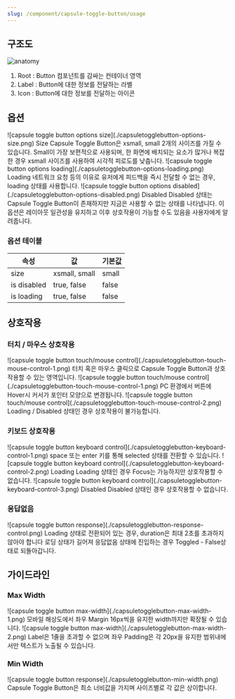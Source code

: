```yaml
---
slug: /component/capsule-toggle-button/usage
---
```


## 구조도

![anatomy](./anatomy.png)

1. Root : Button 컴포넌트를 감싸는 컨테이너 영역
2. Label : Button에 대한 정보를 전달하는 라벨
3. Icon : Button에 대한 정보를 전달하는 아이콘

## 옵션

<HalfCard>
  <HalfCardImageCell>
    ![capsule toggle button options
    size](./capsuletogglebutton-options-size.png)
  </HalfCardImageCell>
  <HalfCardDescriptionCell>
    <HalfCardDescriptionTitle>Size</HalfCardDescriptionTitle>
    <HalfCardDescription>
      Capsule Toggle Button은 xsmall, small 2개의 사이즈를 가질 수 있습니다.
      Small이 가장 보편적으로 사용되며, 한 화면에 배치되는 요소가 많거나 복잡한
      경우 xsmall 사이즈를 사용하여 시각적 피로도를 낮춥니다.
    </HalfCardDescription>
  </HalfCardDescriptionCell>
</HalfCard>

<HalfCard>
  <HalfCardImageCell>
    ![capsule toggle button options
    loading](./capsuletogglebutton-options-loading.png)
  </HalfCardImageCell>
  <HalfCardDescriptionCell>
    <HalfCardDescriptionTitle>Loading</HalfCardDescriptionTitle>
    <HalfCardDescription>
      네트워크 요청 등의 이유로 유저에게 피드백을 즉시 전달할 수 없는 경우,
      loading 상태를 사용합니다.
    </HalfCardDescription>
  </HalfCardDescriptionCell>
</HalfCard>

<HalfCard>
  <HalfCardImageCell>
    ![capsule toggle button options
    disabled](./capsuletogglebutton-options-disabled.png)
  </HalfCardImageCell>
  <HalfCardDescriptionCell>
    <HalfCardDescriptionTitle>Disabled</HalfCardDescriptionTitle>
    <HalfCardDescription>
      Disabled 상태는 Capsule Toggle Button이 존재하지만 지금은 사용할 수 없는
      상태를 나타냅니다. 이 옵션은 레이아웃 일관성을 유지하고 이후 상호작용이
      가능할 수도 있음을 사용자에게 알려줍니다.
    </HalfCardDescription>
  </HalfCardDescriptionCell>
</HalfCard>

### 옵션 테이블

| 속성        | 값            | 기본값 |
| ----------- | ------------- | ------ |
| size        | xsmall, small | small  |
| is disabled | true, false   | false  |
| is loading  | true, false   | false  |

## 상호작용

### 터치 / 마우스 상호작용

<FullCard>
  <FullCardImageCell>
    ![capsule toggle button touch/mouse
    control](./capsuletogglebutton-touch-mouse-control-1.png)
  </FullCardImageCell>
  <FullCardDescription>
    터치 혹은 마우스 클릭으로 Capsule Toggle Button과 상호작용할 수 있는
    영역입니다.
  </FullCardDescription>
</FullCard>

<FullCard>
  <FullCardImageCell>
    ![capsule toggle button touch/mouse
    control](./capsuletogglebutton-touch-mouse-control-1.png)
  </FullCardImageCell>
  <FullCardDescription>
    PC 환경에서 버튼에 Hover시 커서가 포인터 모양으로 변경됩니다.
  </FullCardDescription>
</FullCard>

<FullCard>
  <FullCardImageCell>
    ![capsule toggle button touch/mouse
    control](./capsuletogglebutton-touch-mouse-control-2.png)
  </FullCardImageCell>
  <FullCardDescription>
    Loading / Disabled 상태인 경우 상호작용이 불가능합니다.
  </FullCardDescription>
</FullCard>

### 키보드 상호작용

<FullCard>
  <FullCardImageCell>
    ![capsule toggle button keyboard
    control](./capsuletogglebutton-keyboard-control-1.png)
  </FullCardImageCell>
  <FullCardDescription>
    <Keyboard>space</Keyboard> 또는 <Keyboard>enter</Keyboard> 키를 통해
    selected 상태를 전환할 수 있습니다.
  </FullCardDescription>
</FullCard>

<HalfCard>
  <HalfCardImageCell>
    ![capsule toggle button keyboard
    control](./capsuletogglebutton-keyboard-control-2.png)
  </HalfCardImageCell>
  <HalfCardDescriptionCell>
    <HalfCardDescriptionTitle>Loading</HalfCardDescriptionTitle>
    <HalfCardDescription>
      Loading 상태인 경우 Focus는 가능하지만 상호작용할 수 없습니다.
    </HalfCardDescription>
  </HalfCardDescriptionCell>
</HalfCard>

<HalfCard>
  <HalfCardImageCell>
    ![capsule toggle button keyboard
    control](./capsuletogglebutton-keyboard-control-3.png)
  </HalfCardImageCell>
  <HalfCardDescriptionCell>
    <HalfCardDescriptionTitle>Disabled</HalfCardDescriptionTitle>
    <HalfCardDescription>
      Disabled 상태인 경우 상호작용할 수 없습니다.
    </HalfCardDescription>
  </HalfCardDescriptionCell>
</HalfCard>

### 응답없음

<FullCard>
  <FullCardImageCell>
    ![capsule toggle button
    response](./capsuletogglebutton-response-control.png)
  </FullCardImageCell>
  <FullCardDescription>
    Loading 상태로 전환되어 있는 경우, duration은 최대 2초를 초과하지 않아야
    합니다 로딩 상태가 길어져 응답없음 상태에 진입하는 경우 Toggled -
    False상태로 되돌아갑니다.
  </FullCardDescription>
</FullCard>

## 가이드라인

### Max Width

<FullCard>
  <FullCardImageCell>
    ![capsule toggle button max-width](./capsuletogglebutton-max-width-1.png)
  </FullCardImageCell>
  <FullCardDescription>
    모바일 해상도에서 좌우 Margin 16px씩을 유지한 width까지만 확장될 수
    있습니다.
  </FullCardDescription>
  <FullCardImageCell>
    ![capsule toggle button max-width](./capsuletogglebutton-max-width-2.png)
  </FullCardImageCell>
  <FullCardDescription>
    Label은 1줄을 초과할 수 없으며 좌우 Padding은 각 20px을 유지한 범위내에서만
    텍스트가 노출될 수 있습니다.
  </FullCardDescription>
</FullCard>

### Min Width

<FullCard>
  <FullCardImageCell>
    ![capsule toggle button response](./capsuletogglebutton-min-width.png)
  </FullCardImageCell>
  <FullCardDescription>
    Capsule Toggle Button은 최소 너비값을 가지며 사이즈별로 각 값은 상이합니다.
  </FullCardDescription>
</FullCard>
